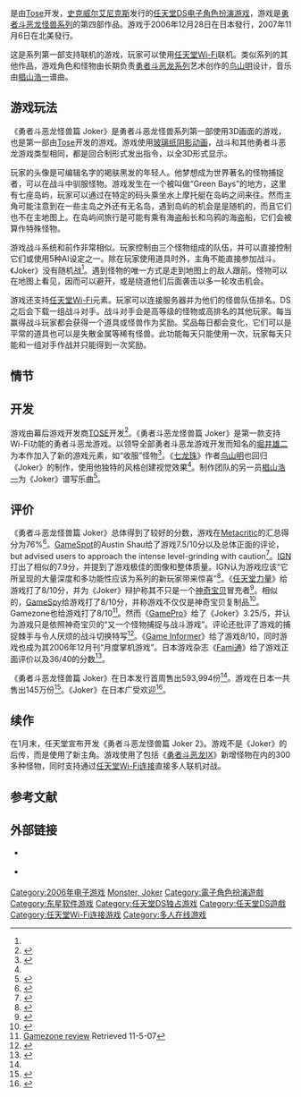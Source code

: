 {{NoteTA
| G1=Games
| G2=Square Enix
}}

{{Infobox VG
| title = 勇者斗恶龙怪兽篇 Joker
| japanese=ドラゴンクエストモンスターズ ジョーカー
| english= Dragon Quest Monsters: Joker
| image = File:Dragon Quest Monsters - Joker Coverart.png
| caption = 北美版游戏封面
| developer = [[TOSE|TOSE]]<ref>{{cite web|url=http://www.itmedia.co.jp/games/articles/0606/12/news026.html |title=ITmedia +D Games：「ドラゴンクエストモンスターズ ジョーカー」ニンテンドーDSで発売決定 |publisher=Itmedia.co.jp |date= |accessdate=2013-04-06}}</ref>
| publisher = [[史克威尔艾尼克斯|史克威尔艾尼克斯]]
| distributor = {{vgrelease|AUS|[[育碧|育碧]]}}
| designer = [[堀井雄二|堀井雄二]]
| artist = [[鸟山明|鸟山明]]
| composer = [[椙山浩一|椙山浩一]]
| series =[[勇者斗恶龙怪兽系列|勇者斗恶龙怪兽系列]]
| engine =
| released = {{Vgrelease|JP|2006年12月28日|NA|2007年11月6日|AU|2008年3月13日|EU|2008年3月14日<ref>[http://www.squareinsider.com/news/article/1296/dragon-quest-monsters-coming-to-europe-in-march/ squareinsider.com]. Retrieved January 12, 2008</ref>}}
| genre = [[电子角色扮演游戏|角色扮演]]
| modes = [[单人游戏|单人]]、[[多人游戏|多人]]
| platforms = [[任天堂DS|任天堂DS]]
}}

{{vgname|勇者斗恶龙怪兽篇Joker|ja=ドラゴンクエストモンスターズ ジョーカー|en=Dragon Quest Monsters: Joker}}是由[[Tose|Tose]]开发，[[史克威尔艾尼克斯|史克威尔艾尼克斯]]发行的[[任天堂DS|任天堂DS]][[电子角色扮演游戏|电子角色扮演游戏]]，游戏是[[勇者斗恶龙怪兽系列|勇者斗恶龙怪兽系列]]的第四部作品。游戏于2006年12月28日在日本發行，2007年11月6日在北美發行。

这是系列第一部支持联机的游戏，玩家可以使用[[任天堂Wi-Fi|任天堂Wi-Fi]]联机。类似系列的其他作品，游戏角色和怪物由长期负责[[勇者斗恶龙系列|勇者斗恶龙系列]]艺术创作的[[鸟山明|鸟山明]]设计，音乐由[[椙山浩一|椙山浩一]]谱曲。

== 游戏玩法 ==

《勇者斗恶龙怪兽篇 Joker》是勇者斗恶龙怪兽系列第一部使用3D画面的游戏，也是第一部由[[Tose|Tose]]开发的游戏。游戏使用[[玻璃纸阴影动画|玻璃纸阴影动画]]，战斗和其他勇者斗恶龙游戏类型相同，都是回合制形式发出指令，以全3D形式显示。

玩家的头像是可编辑名字的褐肤黑发的年轻人。他梦想成为世界著名的怪物捕捉者，可以在战斗中驯服怪物。游戏发生在一个被叫做“Green Bays”的地方，这里有七座岛屿，玩家可以通过在特定的码头乘坐水上摩托艇在岛屿之间来往。然而主角可能注意到在一些主岛之外还有无名岛，遇到岛屿的机会是是随机的，而且它们也不在主地图上。在岛屿间旅行是可能有乘有海盗船长和乌鸦的海盗船，它们会被算作特殊怪物。

游戏战斗系统和前作非常相似。玩家控制由三个怪物组成的队伍，并可以直接控制它们或使用5种AI设定之一。除在玩家使用道具时外，主角不能直接参加战斗。《Joker》没有随机战<ref name="spot" />。遇到怪物的唯一方式是走到地图上的敌人跟前。怪物可以在地图上看见，因而可以避开，或是绕道他们后面袭击以多一轮攻击机会。

游戏还支持[[任天堂Wi-Fi|任天堂Wi-Fi]]元素。玩家可以连接服务器并为他们的怪兽队伍排名。DS之后会下载一组战斗对手。战斗对手会是高等级的怪物或高排名的其他玩家。每当赢得战斗玩家都会获得一个道具或怪兽作为奖励。奖品每日都会变化，它们可以是平常的道具也可以是失散金属等稀有怪兽。此功能每天只能使用一次，玩家每天只能和一组对手作战并只能得到一次奖励。

== 情节 ==
{{empty section|time=2013-04-07T15:20:20+00:00 }}

== 开发 ==

游戏由幕后游戏开发商[[TOSE|TOSE]]开发<ref>{{cite web | author=GameSpy Staff | year=2007 | title=DQM: Joker at Square Haven | url=http://squarehaven.com/games/Nintendo-DS/Dragon-Quest-Monsters-Joker/ | work= | accessdate=Dec 5, 2007}}</ref>。《勇者斗恶龙怪兽篇 Joker》是第一款支持Wi-Fi功能的勇者斗恶龙游戏。以领导全部勇者斗恶龙游戏开发而知名的[[堀井雄二|堀井雄二]]为本作加入了新的游戏元素，如“收服”怪物<ref>{{cite web | author=GameSpy Staff | year=2007 | title=Joker Ships | url=http://ds.gamespy.com/nintendo-ds/dragon-quest-monsters/832950p1.html | work= | accessdate=Dec 5, 2007}}</ref>。《[[七龙珠|七龙珠]]》作者[[鸟山明|鸟山明]]也回归《Joker》的制作，使用他独特的风格创建视觉效果<ref name="spot" />。制作团队的另一员[[椙山浩一|椙山浩一]]为《Joker》谱写乐曲<ref>{{cite web | author= | year=2007 | title=IGN: Joker Preview | url=http://ds.ign.com/articles/825/825434p1.html | work= | accessdate=Dec 5, 2007}}</ref>。

== 评价 ==

{{VG Reviews
| lUP= B<ref>{{cite web |url=http://www.1up.com/reviews/dragon-quest-monsters-joker |title=Dragon Quest Monsters: Joker |publisher=1UP.com |date= |accessdate=2008-11-03 |deadurl=yes |archiveurl=https://web.archive.org/web/20110524005856/http://www.1up.com/reviews/dragon-quest-monsters-joker |archivedate=2011-05-24 }}</ref>
| Fam=36/40
| GamePro=6.5/10<ref>{{cite web |url=http://www.gamepro.com/article/reviews/145828/dragon-quest-monsters-joker/ |title=Review : Dragon Quest Monsters: Joker [DS] |publisher=GamePro.com |author=Emily Balistrieri |date= |accessdate=2008-11-03 |archiveurl=https://web.archive.org/web/20081030021733/http://www.gamepro.com/article/reviews/145828/dragon-quest-monsters-joker/ |archivedate=2008-10-30 |deadurl=yes }}</ref>
| GSpot=7.5/10<ref>{{cite news|url=http://www.gamespot.com/ds/rpg/dragonquestmonstersjoker/review.html?sid=6183007 |title=Dragon Quest Monsters: Joker for DS Review - DS Dragon Quest Monsters: Joker Review |publisher=GameSpot |author=Austin Shau |date=GameSpot |accessdate=2008-11-03}}</ref>
| IGN=7.9/10<ref>{{cite news |author=Bozon |url=http://ds.ign.com/articles/833/833153p1.html |title=IGN: Dragon Quest Monsters: Joker Review |publisher=Ds.ign.com |date=2007-11-06 |accessdate=2009-01-07 |archive-date=2009-03-04 |archive-url=https://web.archive.org/web/20090304125512/http://ds.ign.com/articles/833/833153p1.html |dead-url=no }}</ref>
| NP=8/10
| Play=7/10
| MC=76/100 <ref>{{cite web|url=http://www.metacritic.com/game/ds/dragon-quest-monsters-joker |title=Dragon Quest Monsters: Joker (ds: 2007): Reviews |publisher=Metacritic.com |date= |accessdate=2008-11-03}}</ref>
}}

《勇者斗恶龙怪兽篇 Joker》总体得到了较好的分数，游戏在[[Metacritic|Metacritic]]的汇总得分为76%<ref>{{cite web | author= | year=2007 | title=DQMJ at Metacritic.com | url=http://www.metacritic.com/game/ds/dragon-quest-monsters-joker | work= | accessdate=Nov 27, 2007}}</ref>。[[GameSpot|GameSpot]]的Austin Shau给了游戏7.5/10分以及总体正面的评论，but advised users to approach the intense level-grinding with caution<ref name="spot">{{cite web | author=Austin Shau | year=2007 | title=GameSpot review | url=http://www.gamespot.com/ds/rpg/dragonquestmonstersjoker/review.html?sid=6183007 | work= | accessdate=Nov 16, 2007}}</ref>。[[IGN|IGN]]打出了相似的7.9分，并提到了游戏极佳的图像和整体质量。IGN认为游戏应该“它所呈现的大量深度和多功能性应该为系列的新玩家带来惊喜”<ref>{{cite web | author= | year=2007 | title=IGN review | url=http://ds.ign.com/articles/833/833153p1.html | work= | accessdate=Nov 6, 2007 | archive-date=2009-03-04 | archive-url=https://web.archive.org/web/20090304125512/http://ds.ign.com/articles/833/833153p1.html | dead-url=no }}</ref>。《[[任天堂力量|任天堂力量]]》给游戏打了8/10分，并为《Joker》辩护称其不只是一个[[神奇宝贝|神奇宝贝]]冒充者<ref>{{cite book |editor=Nintendo Power staff |title=[[Nintendo_Power|Nintendo Power]], Dec 2007 |year=2007 |publisher=Future US, Inc |isbn= |page=86}}</ref>。相似的，[[GameSpy|GameSpy]]给游戏打了8/10分，并称游戏不仅仅是神奇宝贝复制品<ref>{{cite web | author=Elisa di Fiore | year=2007 | title=DQMJ review | url=http://ds.gamespy.com/nintendo-ds/dragon-quest-monsters/834351p1.html | work= | accessdate=Dec 4, 2007 | archive-date=2016-03-04 | archive-url=https://web.archive.org/web/20160304000427/http://ds.gamespy.com/nintendo-ds/dragon-quest-monsters/834351p1.html | dead-url=no }}</ref>。Gamezone也给游戏打了8/10<ref>[https://web.archive.org/web/20081211132715/http://nds.gamezone.com/gzreviews/r32518.htm Gamezone review] Retrieved 11-5-07</ref>。然而《[[GamePro|GamePro]]》给了《Joker》3.25/5，并认为游戏只是依照神奇宝贝的“又一个怪物捕捉与战斗游戏”。评论还批评了游戏的捕捉棘手与令人厌烦的战斗切换特写<ref>{{cite web | author=Emily Balistrieri | year=2007 | title=DQMJ review at GamePro.com | url=http://www.gamepro.com/article/reviews/145828/dragon-quest-monsters-joker/ | work= | accessdate=Dec 4, 2007 | archiveurl=https://web.archive.org/web/20081030021733/http://www.gamepro.com/article/reviews/145828/dragon-quest-monsters-joker/ | archivedate=2008-10-30 | deadurl=yes }}</ref>。《[[Game_Informer|Game Informer]]》给了游戏8/10，同时游戏也成为其2006年12月刊“月度掌机游戏”。日本游戏杂志《[[Fami通|Fami通]]》给了游戏正面评价以及36/40的分数<ref name="Freund, Josh">{{cite web | author=Freund, Josh | date=December 28, 2006 | title=News - Latest Famitsu reviews - Dragon Quest Monsters Joker (DS) & more | url=http://www.gamesarefun.com/news.php?newsid=7378 | work=GamesAreFun.com | accessdate=2008-12-13 | deadurl=yes | archiveurl=https://web.archive.org/web/20090711160042/http://www.gamesarefun.com/news.php?newsid=7378 | archivedate=2009-07-11 }}</ref>。

《勇者斗恶龙怪兽篇 Joker》在日本发行首周售出593,994份<ref name="Freund, Josh"/>。游戏在日本一共售出145万份<ref>{{cite web | title=Nintendo DS Japanese Ranking | url=http://www.japan-gamecharts.com/ds.php | work=Japan-GameCharts.com | accessdate=2008-12-13 | deadurl=yes | archiveurl=https://web.archive.org/web/20080808100144/http://www.japan-gamecharts.com/ds.php | archivedate=2008-08-08 }}</ref>。《Joker》在日本广受欢迎<ref>{{cite web | author= | year=2007 | title=DQMJ DS pouch at YesAsia.com | url=http://www.yesasia.com/global/1004540644-0-0-0-en/info.html | work= | accessdate=Dec 9, 2007}}</ref>。

== 续作 ==
{{main|勇者斗恶龙怪兽篇 Joker 2}}

在1月末，任天堂宣布开发《勇者斗恶龙怪兽篇 Joker 2》。游戏不是《Joker》的后传，而是使用了新主角。游戏使用了包括《[[勇者斗恶龙IX|勇者斗恶龙IX]]》新增怪物在内的300多种怪物，同时支持通过[[任天堂Wi-Fi连接|任天堂Wi-Fi连接]]直接多人联机对战。

== 参考文献 ==
{{Reflist|2}}

== 外部链接 ==

* {{Official website| http://www.dqm-j.com/index.html}} {{ja icon}}
* {{Official website|http://na.square-enix.com/dqmj/}} {{en icon}}

{{勇者斗恶龙系列}}

{{DEFAULTSORT:Dragon Quest Monster, Joker}}
[[Category:2006年电子游戏|Category:2006年电子游戏]]
[[Category:勇者鬥惡龍系列電子遊戲|Monster, Joker]]
[[Category:電子角色扮演遊戲|Category:電子角色扮演遊戲]]
[[Category:东星软件游戏|Category:东星软件游戏]]
[[Category:任天堂DS独占游戏|Category:任天堂DS独占游戏]]
[[Category:任天堂DS遊戲|Category:任天堂DS遊戲]]
[[Category:任天堂Wi-Fi连接游戏|Category:任天堂Wi-Fi连接游戏]]
[[Category:多人在线游戏|Category:多人在线游戏]]